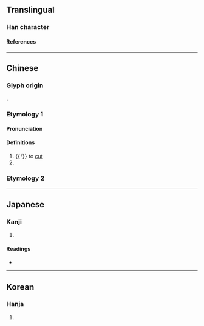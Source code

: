 {{also|劦}}
{{character info/new}}
==Translingual==

===Han character===
{{Han char|rn=18|rad=刀|as=04|sn=6|four=|canj=SHSHH|ids=⿱刀𠚪}}

====References====
{{Han ref|kx=0137.240|dkj=01899|dj=0309.110|hdz=10324.130|uh=5215}}

----

==Chinese==

===Glyph origin===
{{zh-etym-triple|刀|knife}}.

===Etymology 1===
{{zh-forms}}

====Pronunciation====
{{zh-pron
|m=lí
|c=lei4
|mc=y
|oc=y
|cat=v,pn
}}

====Definitions====
{{zh-hanzi}}

# {{†}} to [[cut]]
# {{surname|zh}}

===Etymology 2===
{{zh-see|州|v}}

----

==Japanese==

===Kanji===
{{ja-kanji|grade=|rs=刀04}}

# {{rfdef|ja|sort=刀04}}

====Readings====
* {{ja-readings|on=[[り]] (ri), [[れい]] (rei), [[らい]] (rai), [[さく]] (saku), [[しゅう]] (shū)|kun=[[さく]] (saku)}}

----

==Korean==

===Hanja===
{{ko-hanja|hangeul=[[리]], [[려]]|rv=ri, ryeo|mr=ri, ryŏ}}

# {{rfdef|ko|sort=刀04}}